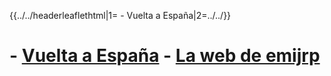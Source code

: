 {{../../headerleaflethtml|1={{{1}}} - Vuelta a España|2=../../}}
= {{{1}}} - [[vuelta-a-espana|Vuelta a España]] - [[../../index|La web de emijrp]] =

